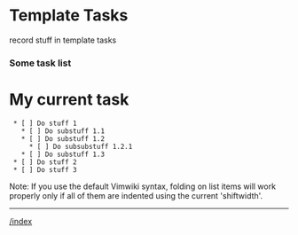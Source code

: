 = Template Tasks =
record stuff in template tasks

=== Some task list ===
= My current task =
  * [ ] Do stuff 1
    * [ ] Do substuff 1.1
    * [ ] Do substuff 1.2
      * [ ] Do subsubstuff 1.2.1
    * [ ] Do substuff 1.3
  * [ ] Do stuff 2
  * [ ] Do stuff 3

Note: If you use the default Vimwiki syntax, folding on list items will work
properly only if all of them are indented using the current 'shiftwidth'.

----
[[/index]]
